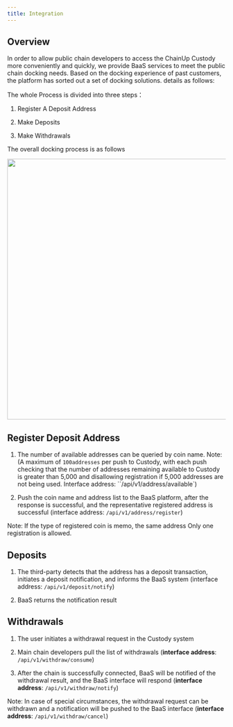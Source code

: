 ---
title: Integration
---

## Overview

In order to allow public chain developers to access the ChainUp Custody more conveniently and quickly, we provide BaaS services to meet the public chain docking needs. Based on the docking experience of past customers, the platform has sorted out a set of docking solutions. details as follows:

The whole Process is divided into three steps：

1. Register A Deposit Address

2. Make Deposits

3. Make Withdrawals

The overall docking process is as follows

<div className="w-full flex items-center justify-center">
    <img src="/images/apis/bass-flow_en.png" width="600"/>
</div>

## Register Deposit Address

1. The number of available addresses can be queried by coin name. Note: (A maximum of `100addresses` per push to Custody, with each push checking that the number of addresses remaining available to Custody is greater than 5,000 and disallowing registration if 5,000 addresses are not being used. Interface address: ``/api/v1/address/available`)

2. Push the coin name and address list to the BaaS platform, after the response is successful, and the representative registered address is successful (interface address: `/api/v1/address/register`)

Note: If the type of registered coin is memo, the same address Only one registration is allowed.

## Deposits

1. The third-party detects that the address has a deposit transaction, initiates a deposit notification, and informs the BaaS system (interface address: `/api/v1/deposit/notify`)

2. BaaS returns the notification result

## Withdrawals

1. The user initiates a withdrawal request in the Custody system

2. Main chain developers pull the list of withdrawals (**interface address**: `/api/v1/withdraw/consume`)

3. After the chain is successfully connected, BaaS will be notified of the withdrawal result, and the BaaS interface will respond (**interface address**: `/api/v1/withdraw/notify`)

Note: In case of special circumstances, the withdrawal request can be withdrawn and a notification will be pushed to the BaaS interface (**interface address**: `/api/v1/withdraw/cancel`)